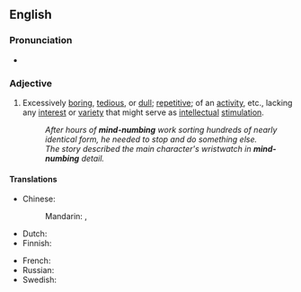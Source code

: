{{also|mindnumbing}}

==English==

===Pronunciation===
* {{audio|En-au-mind-numbing.ogg|Audio (AU)|lang=en}}

===Adjective===
{{head|en|adjective|head=[[mind]]-[[numbing]]}}

# {{lb|en|idiomatic}} Excessively [[boring]], [[tedious]], or [[dull]]; [[repetitive]]; of an [[activity]], etc., lacking any [[interest]] or [[variety]] that might serve as [[intellectual]] [[stimulation]].
#: ''After hours of '''mind-numbing''' work sorting hundreds of nearly identical form, he needed to stop and do something else.''
#: ''The story described the main character's wristwatch in '''mind-numbing''' detail.''

====Translations====
{{trans-top|excessively boring}}
* Chinese:
*: Mandarin: {{t|cmn|[[讓]][[人]][[心煩意亂]][[的]]|sc=Hani}}, {{t|cmn|[[让]][[人]][[心烦意乱]][[的]]|tr=ràng rén xīnfányìluàn de|sc=Hani}}
* Dutch: {{t+|nl|geestdodend}}
* Finnish: {{t+|fi|turruttava}}
{{trans-mid}}
* French: {{t+|fr|abrutissant}}
* Russian: {{t+|ru|отупля́ющий}}
* Swedish: {{t|sv|förslöande}}
{{trans-bottom}}